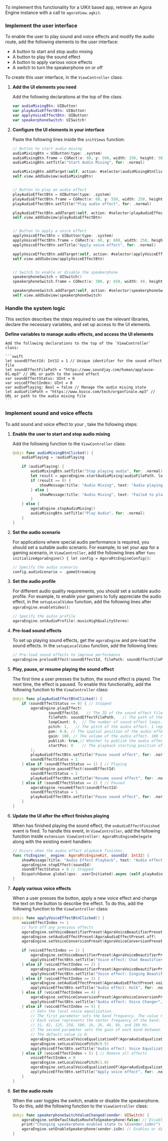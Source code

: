 <PlatformWrapper platform="ios">

To implement this functionality for a UIKit based app, retrieve an Agora Engine instance with a call to `agoraView.agkit`.

### Implement the user interface

To enable the user to play sound and voice effects and modify the audio route, add the following elements to the user interface:

* A button to start and stop audio mixing
* A button to play the sound effect
* A button to apply various voice effects
* A switch to turn the speakerphone on or off

To create this user interface, in the `ViewController` class:

1. **Add the UI elements you need**

    Add the following declarations at the top of the class.

    ```swift
    var audioMixingBtn: UIButton!
    var playAudioEffectBtn: UIButton!
    var applyVoiceEffectBtn: UIButton!
    var speakerphoneSwitch: UISwitch!
    ```

1. **Configure the UI elements in your interface**

    Paste the following lines inside the `initViews` function:

    ```swift
    // Button to start audio mixing
    audioMixingBtn = UIButton(type: .system)
    audioMixingBtn.frame = CGRect(x: 60, y: 500, width: 250, height: 50)
    audioMixingBtn.setTitle("Start Audio Mixing", for: .normal)

    audioMixingBtn.addTarget(self, action: #selector(audioMixingBtnClicked), for: .touchUpInside)
    self.view.addSubview(audioMixingBtn)


    // Button to play an audio effect
    playAudioEffectBtn = UIButton(type: .system)
    playAudioEffectBtn.frame = CGRect(x: 60, y: 550, width: 250, height: 50)
    playAudioEffectBtn.setTitle("Play audio effect", for: .normal)

    playAudioEffectBtn.addTarget(self, action: #selector(playAudioEffectBtnClicked), for: .touchUpInside)
    self.view.addSubview(playAudioEffectBtn)


    // Button to apply a voice effect
    applyVoiceEffectBtn = UIButton(type: .system)
    applyVoiceEffectBtn.frame = CGRect(x: 60, y: 600, width: 250, height: 50)
    applyVoiceEffectBtn.setTitle("Apply voice effect", for: .normal)

    applyVoiceEffectBtn.addTarget(self, action: #selector(applyVoiceEffectBtnClicked), for: .touchUpInside)
    self.view.addSubview(applyVoiceEffectBtn)


    // Switch to enable or disable the speakerphone
    speakerphoneSwitch = UISwitch()
    speakerphoneSwitch.frame = CGRect(x: 300, y: 650, width: 40, height: 50)

    speakerphoneSwitch.addTarget(self, action: #selector(speakerphoneSwitchValueChanged), for: .touchUpInside)
    self.view.addSubview(speakerphoneSwitch)
    ```

### Handle the system logic

This section describes the steps required to use the relevant libraries, declare the necessary variables, and set up access to the UI elements.

**Define variables to manage audio effects, and access the UI elements**

    Add the following declarations to the top of the `ViewController` class:

    ```swift
    let soundEffectId: Int32 = 1 // Unique identifier for the sound effect file
    let soundEffectFilePath = "https://www.soundjay.com/human/applause-01.mp3" // URL or path to the sound effect
    var soundEffectStatus: UInt = 0
    var voiceEffectIndex: UInt = 0
    var audioPlaying: Bool = false // Manage the audio mixing state
    let audioFilePath = "https://www.kozco.com/tech/organfinale.mp3" // URL or path to the audio mixing file
    ```

### Implement sound and voice effects

To add sound and voice effect to your <Vpl k="CLIENT" />, take the following steps:

1. **Enable the user to start and stop audio mixing**

    Add the following function to the `ViewController` class:

    ```swift
    @objc func audioMixingBtnClicked() {
        audioPlaying = !audioPlaying

        if (audioPlaying) {
            audioMixingBtn.setTitle("Stop playing audio", for: .normal)
            let result = agoraEngine.startAudioMixing(audioFilePath, loopback: false, replace: false, cycle: -1, startPos: 0)
            if (result == 0) {
                showMessage(title: "Audio Mixing", text: "Audio playing")
            } else {
                showMessage(title: "Audio Mixing", text: "Failed to play audio")
            }
        } else {
            agoraEngine.stopAudioMixing()
            audioMixingBtn.setTitle("Play Audio", for: .normal)
        }
    }
    ```

1. **Set the audio scenario**

    For applications where special audio performance is required, you should set a suitable audio scenario. For example, to set your app for a gaming scenario, in `ViewController`, add the following lines after `func initializeAgoraEngine() {
            let config = AgoraRtcEngineConfig()`:

    ```swift
    // Specify the audio scenario
    config.audioScenario = .gameStreaming
    ```

1. **Set the audio profile**

    For different audio quality requirements, you should set a suitable audio profile.  For example, to enable your gamers to fully appreciate the audio effect, in the `setupLocalVideo` function, add the following lines after `agoraEngine.enableVideo()`:

    ```swift
    // Specify the audio profile
    agoraEngine.setAudioProfile(.musicHighQualityStereo)
    ```

1. **Pre-load sound effects**

    To set up playing sound effects, get the `agoraEngine` and pre-load the sound effects. In the `setupLocalVideo` function, add the following lines:

    ```swift
    // Pre-load sound effects to improve performance
    agoraEngine.preloadEffect(soundEffectId, filePath: soundEffectFilePath)
    ```

1. **Play, pause, or resume playing the sound effect**

    The first time a user presses the  button, the sound effect is played. The next time, the effect is paused. To enable this functionality, add the following function to the `ViewController` class:

    ```swift
    @objc func playAudioEffectBtnClicked() {
        if (soundEffectStatus == 0) { // Stopped
            agoraEngine.playEffect(
                    soundEffectId,   // The ID of the sound effect file.
                    filePath: soundEffectFilePath,   // The path of the sound effect file.
                    loopCount: 0,  // The number of sound effect loops. -1 means an infinite loop. 0 means once.
                    pitch: 1,   // The pitch of the audio effect. 1 represents the original pitch.
                    pan: 0.0, // The spatial position of the audio effect. 0.0 represents that the audio effect plays in the front.
                    gain: 100, // The volume of the audio effect. 100 represents the original volume.
                    publish: true,// Whether to publish the audio effect to remote users.
                    startPos: 0    // The playback starting position of the audio effect file in ms.
            );
            playAudioEffectBtn.setTitle("Pause sound effect", for: .normal)
            soundEffectStatus = 1
        } else if (soundEffectStatus == 1) { // Playing
            agoraEngine.pauseEffect(soundEffectId)
            soundEffectStatus = 2
            playAudioEffectBtn.setTitle("Resume sound effect", for: .normal)
        } else if (soundEffectStatus == 2) { // Paused
            agoraEngine.resumeEffect(soundEffectId)
            soundEffectStatus = 1
            playAudioEffectBtn.setTitle("Pause sound effect", for: .normal)
        }
    }
    ```

1. **Update the UI after the effect finishes playing**

    When <Vpd k="SDK" /> has finished playing the sound effect, the `onAudioEffectFinished` event is fired. To handle this event, in `ViewController`, add the following function inside `extension ViewController: AgoraRtcEngineDelegate` along with the existing event handlers:

    ```swift
    // Occurs when the audio effect playback finishes.
    func rtcEngine(_ engine: AgoraRtcEngineKit, soundId: Int32) {
        showMessage(title: "Audio Effect Playback", text: "Audio effect finished")
        agoraEngine.stopEffect(soundId)
        soundEffectStatus = 0 // Stopped
        DispatchQueue.global(qos: .userInitiated).async {self.playAudioEffectBtn.setTitle("Play audio effect", for: .normal)}
    }
    ```

1. **Apply various voice effects**

    When a user presses the button, apply a new voice effect and change the text on the button to describe the effect. To do this, add the following function to the `ViewController` class:

    ```swift
    @objc func applyVoiceEffectBtnClicked() {
        voiceEffectIndex += 1
        // Turn off any previous effects
        agoraEngine.setVoiceBeautifierPreset(AgoraVoiceBeautifierPreset.presetOff)
        agoraEngine.setAudioEffectPreset(AgoraAudioEffectPreset.off)
        agoraEngine.setVoiceConversionPreset(AgoraVoiceConversionPreset.off)

        if (voiceEffectIndex == 1) {
            agoraEngine.setVoiceBeautifierPreset(AgoraVoiceBeautifierPreset.presetChatBeautifierMagnetic)
            applyVoiceEffectBtn.setTitle("Voice effect: Chat Beautifier", for: .normal)
        } else if (voiceEffectIndex == 2) {
            agoraEngine.setVoiceBeautifierPreset(AgoraVoiceBeautifierPreset.presetSingingBeautifier)
            applyVoiceEffectBtn.setTitle("Voice effect: Singing Beautifier", for: .normal)
        } else if (voiceEffectIndex == 3) {
            agoraEngine.setAudioEffectPreset(AgoraAudioEffectPreset.voiceChangerEffectHulk)
            applyVoiceEffectBtn.setTitle("Audio effect: Hulk", for: .normal)
        } else if (voiceEffectIndex == 4) {
            agoraEngine.setVoiceConversionPreset(AgoraVoiceConversionPreset.changerBass)
            applyVoiceEffectBtn.setTitle("Audio effect: Voice Changer", for: .normal)
        } else if (voiceEffectIndex == 5) {
            // Sets the local voice equalization.
            // The first parameter sets the band frequency. The value ranges between 0 and 9.
            // Each value represents the center frequency of the band:
            // 31, 62, 125, 250, 500, 1k, 2k, 4k, 8k, and 16k Hz.
            // The second parameter sets the gain of each band between -15 and 15 dB.
            // The default value is 0.
            agoraEngine.setLocalVoiceEqualizationOf(AgoraAudioEqualizationBandFrequency.band500, withGain: 3)
            agoraEngine.setLocalVoicePitch(0.5)
            applyVoiceEffectBtn.setTitle("Audio effect: Voice Equalization", for: .normal)
        } else if (voiceEffectIndex > 5) { // Remove all effects
            voiceEffectIndex = 0
            agoraEngine.setLocalVoicePitch(1.0)
            agoraEngine.setLocalVoiceEqualizationOf(AgoraAudioEqualizationBandFrequency.band500, withGain: 0)
            applyVoiceEffectBtn.setTitle("Apply voice effect", for: .normal)
        }
    }
    ```

1. **Set the audio route**

    When the user toggles the switch, enable or disable the speakerphone. To do this, add the following function to the `ViewController` class:

    ```swift
    @objc func speakerphoneSwitchValueChanged(sender: UISwitch) {
        agoraEngine.setDefaultAudioRouteToSpeakerphone(false) // Disables the default audio route.
        print("Changing speakerphone enabled state to \(sender.isOn)")
        agoraEngine.setEnableSpeakerphone(sender.isOn) // Enables or disables the speakerphone temporarily.
    }
    ```

</PlatformWrapper>
